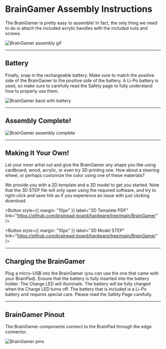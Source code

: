 # BrainGamer Assembly Instructions

The BrainGamer is pretty easy to assemble! In fact, the only thing we need to do is attach the included acrylic handles with the included nuts and screws.

![BrainGamer assembly gif](pathname:///img/catalog/braingamer_assembly/bga_1.gif)

---

## Battery

Finally, snap in the rechargeable battery. Make sure to match the positive side of the BrainGamer to the positive side of the battery. A Li-Po battery is used, so make sure to carefully read the Safety page to fully understand how to properly use them.

![BrainGamer back with battery](pathname:///img/catalog/braingamer_assembly/bga_2.png)

---

## Assembly Complete!

![BrainGamer assembly complete](pathname:///img/catalog/braingamer_assembly/bga_3.png)

---

## Making It Your Own!

Let your inner artist out and give the BrainGamer any shape you like using cardboard, wood, acrylic, or even try 3D printing one. How about a steering wheel, or perhaps customize the color using one of these materials?

We provide you with a 2D template and a 3D model to get you started. Note that the 3D STEP file will only open using the required software, and try to right-click and save link as if you experience an issue with just clicking download.

<Button
  style={{ margin: "10px" }}
  label="2D Template PDF"
  link="https://github.com/brainpad-board/hardware/tree/main/BrainGamer"
/>

<Button
  style={{ margin: "10px" }}
  label="3D Model STEP"
  link="https://github.com/brainpad-board/hardware/tree/main/BrainGamer"
/>

---

## Charging the BrainGamer

Plug a micro-USB into the BrainGamer (you can use the one that came with your BrainPad). Ensure that the battery is fully inserted into the battery holder. The Charge LED will illuminate. The battery will be fully charged when the Charge LED turns off. The battery that is included is a Li-Po battery and requires special care. Please read the Safety Page carefully.

---

## BrainGamer Pinout

The BrainGamer components connect to the BrainPad through the edge connector.

![BrainGamer pins](pathname:///img/catalog/braingamer_assembly/bga_4.png)
